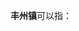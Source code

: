 '''丰州镇'''可以指：
{{PRC admin/disambig|13/05/32/100/000|14/04/29/100/000|35/05/83/116/000}}
{{disambig|cat=三字中国镇名消歧义}}